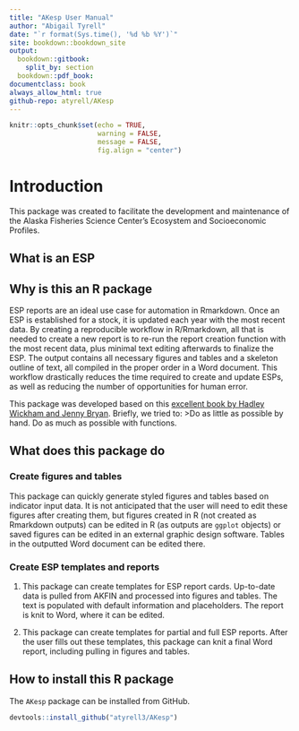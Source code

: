 ```yaml
---
title: "AKesp User Manual"
author: "Abigail Tyrell"
date: "`r format(Sys.time(), '%d %b %Y')`"
site: bookdown::bookdown_site
output: 
  bookdown::gitbook:
    split_by: section
  bookdown::pdf_book:
documentclass: book
always_allow_html: true
github-repo: atyrell/AKesp
---
```

```r
knitr::opts_chunk$set(echo = TRUE,
                      warning = FALSE,
                      message = FALSE,
                      fig.align = "center")
```

# Introduction

This package was created to facilitate the development and maintenance of the Alaska Fisheries Science Center's Ecosystem and Socioeconomic Profiles.

## What is an ESP

## Why is this an R package

ESP reports are an ideal use case for automation in Rmarkdown. Once an ESP is established for a stock, it is updated each year with the most recent data. By creating a reproducible workflow in R/Rmarkdown, all that is needed to create a new report is to re-run the report creation function with the most recent data, plus minimal text editing afterwards to finalize the ESP. The output contains all necessary figures and tables and a skeleton outline of text, all compiled in the proper order in a Word document. This workflow drastically reduces the time required to create and update ESPs, as well as reducing the number of opportunities for human error. 

This package was developed based on this [excellent book by Hadley Wickham and Jenny Bryan](https://r-pkgs.org/). Briefly, we tried to:
>Do as little as possible by hand. Do as much as possible with functions. 

## What does this package do

### Create figures and tables

This package can quickly generate styled figures and tables based on indicator input data. It is not anticipated that the user will need to edit these figures after creating them, but figures created in R (not created as Rmarkdown outputs) can be edited in R (as outputs are `ggplot` objects) or saved figures can be edited in an external graphic design software. Tables in the outputted Word document can be edited there.

### Create ESP templates and reports

1. This package can create templates for ESP report cards. Up-to-date data is pulled from AKFIN and processed into figures and tables. The text is populated with default information and placeholders. The report is knit to Word, where it can be edited.

2. This package can create templates for partial and full ESP reports. After the user fills out these templates, this package can knit a final Word report, including pulling in figures and tables. 

## How to install this R package

The `AKesp` package can be installed from GitHub.

```r
devtools::install_github("atyrell3/AKesp")
```
